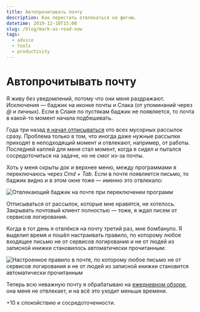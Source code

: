 ```yaml
---
title: Автопрочитывать почту
description: Как перестать отвлекаться на фигню.
datetime: 2019-12-10T15:00
slug: /blog/mark-as-read-now
tags:
  - advice
  - tools
  - productivity
---
```


# Автопрочитывать почту

Я живу без уведомлений, потому что они меня раздражают. Исключения — баджик на иконке почты и Слака (от упоминаний через _@_ и личных). Если в Слаке по пустякам баджик не появляется, то почта в какой-то момент начала подбешивать.

Года три назад [я начал отписываться](/blog/unsubscribe-now/) ото всех мусорных рассылок сразу. Проблема только в том, что иногда даже нужные рассылки приходят в неподходящий момент и отвлекают, например, от работы. Последней каплей для меня стал момент, когда я сидел и пытался сосредоточиться на задаче, но не смог из-за почты.

Хоть у меня скрыты док и верхнее меню, между программами я переключаюсь через _Cmd + Tab_. Если в почте появляется письмо, то баджик видно и в этом окне тоже — именно это отвлекало:

![Отвлекающий баджик на почте при переключении программ](/images/content/mark-as-read-now/cmd-tab.jpg)

Отписываться от рассылок, которые мне нравятся, не хотелось. Закрывать почтовый клиент полностью — тоже, я ждал писем от сервисов логирования.

Когда в тот день я отвлёкся на почту третий раз, мне бомбануло. Я выделил время и пошёл настраивать правило, по которому любое входящее письмо не от сервисов логирования и не от людей из записной книжки становилось автоматически прочитанным:

![Настроенное правило в почте, по которому любое письмо не от сервисов логирования и не от людей из записной книжки становится автоматически прочитанным](/images/content/mark-as-read-now/email-rule.jpg)

Теперь всю неважную почту я обрабатываю на [ежедневном обзоре](/blog/jedi-technics/), она меня не отвлекает, и на всё это уходит меньше времени.

+10 к спокойствию и сосредоточенности.
